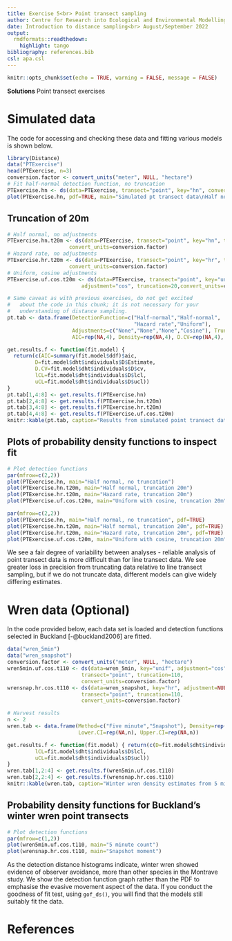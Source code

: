 ---
title: Exercise 5<br> Point transect sampling
author: Centre for Research into Ecological and Environmental Modelling <br> **University of St Andrews**
date: Introduction to distance sampling<br> August/September 2022
output: 
  rmdformats::readthedown:
    highlight: tango
bibliography: references.bib
csl: apa.csl
---

```{r setup, include=FALSE}
knitr::opts_chunk$set(echo = TRUE, warning = FALSE, message = FALSE)
```

::: {.alert .alert-success}
<strong>Solutions</strong> Point transect exercises
:::

# Simulated data

The code for accessing and checking these data and fitting various models is shown below.

```{r, fig.width=4, fig.height=4, message=FALSE}
library(Distance)
data("PTExercise")
head(PTExercise, n=3)
conversion.factor <- convert_units("meter", NULL, "hectare")
# Fit half-normal detection function, no truncation
PTExercise.hn <- ds(data=PTExercise, transect="point", key="hn", convert_units=conversion.factor)
plot(PTExercise.hn, pdf=TRUE, main="Simulated pt transect data\nHalf normal key function")
```

## Truncation of 20m

```{r, trunc20, message=FALSE}
# Half normal, no adjustments
PTExercise.hn.t20m <- ds(data=PTExercise, transect="point", key="hn", truncation=20,
                    convert_units=conversion.factor)
# Hazard rate, no adjustments
PTExercise.hr.t20m <- ds(data=PTExercise, transect="point", key="hr", truncation=20,
                    convert_units=conversion.factor)
# Uniform, cosine adjustments
PTExercise.uf.cos.t20m <- ds(data=PTExercise, transect="point", key="unif", 
                        adjustment="cos", truncation=20,convert_units=conversion.factor)
```

```{r, echo=F}
# Same caveat as with previous exercises, do not get excited
#   about the code in this chunk; it is not necessary for your 
#   understanding of distance sampling.
pt.tab <- data.frame(DetectionFunction=c("Half-normal","Half-normal",
                                         "Hazard rate","Uniform"), 
                     Adjustments=c("None","None","None","Cosine"), Truncation=c(34.2,20,20,20), 
                     AIC=rep(NA,4), Density=rep(NA,4), D.CV=rep(NA,4), Lower.CI=rep(NA,4), Upper.CI=rep(NA,4))

get.results.f <- function(fit.model) {
  return(c(AIC=summary(fit.model$ddf)$aic,
         D=fit.model$dht$individuals$D$Estimate,
         D.CV=fit.model$dht$individuals$D$cv,
         lCL=fit.model$dht$individuals$D$lcl,
         uCL=fit.model$dht$individuals$D$ucl))
}
pt.tab[1,4:8] <- get.results.f(PTExercise.hn)
pt.tab[2,4:8] <- get.results.f(PTExercise.hn.t20m)
pt.tab[3,4:8] <- get.results.f(PTExercise.hr.t20m)
pt.tab[4,4:8] <- get.results.f(PTExercise.uf.cos.t20m)
knitr::kable(pt.tab, caption="Results from simulated point transect data.", digits=3)
```

## Plots of probability density functions to inspect fit

```{r, echo=FALSE, eval=FALSE}
# Plot detection functions
par(mfrow=c(2,2))
plot(PTExercise.hn, main="Half normal, no truncation")
plot(PTExercise.hn.t20m, main="Half normal, truncation 20m")
plot(PTExercise.hr.t20m, main="Hazard rate, truncation 20m")
plot(PTExercise.uf.cos.t20m, main="Uniform with cosine, truncation 20m")
```

```{r, fig.height=6}
par(mfrow=c(2,2))
plot(PTExercise.hn, main="Half normal, no truncation", pdf=TRUE)
plot(PTExercise.hn.t20m, main="Half normal, truncation 20m", pdf=TRUE)
plot(PTExercise.hr.t20m, main="Hazard rate, truncation 20m", pdf=TRUE)
plot(PTExercise.uf.cos.t20m, main="Uniform with cosine, truncation 20m", pdf=TRUE)
```

We see a fair degree of variability between analyses - reliable analysis of point transect data is more difficult than for line transect data. We see greater loss in precision from truncating data relative to line transect sampling, but if we do not truncate data, different models can give widely differing estimates.

# Wren data (Optional)

In the code provided below, each data set is loaded and detection functions selected in Buckland [-@buckland2006] are fitted.

```{r, echo=T, eval=T}
data("wren_5min")
data("wren_snapshot")
conversion.factor <- convert_units("meter", NULL, "hectare")
wren5min.uf.cos.t110 <- ds(data=wren_5min, key="unif", adjustment="cos", 
                        transect="point", truncation=110, 
                        convert_units=conversion.factor)
wrensnap.hr.cos.t110 <- ds(data=wren_snapshot, key="hr", adjustment=NULL, 
                        transect="point", truncation=110, 
                        convert_units=conversion.factor)
```

```{r, echo=F}
# Harvest results
n <- 2
wren.tab <- data.frame(Method=c("Five minute","Snapshot"), Density=rep(NA,n), 
                       Lower.CI=rep(NA,n), Upper.CI=rep(NA,n))

get.results.f <- function(fit.model) { return(c(D=fit.model$dht$individuals$D$Estimate,
         lCL=fit.model$dht$individuals$D$lcl,
         uCL=fit.model$dht$individuals$D$ucl))
}
wren.tab[1,2:4] <- get.results.f(wren5min.uf.cos.t110)
wren.tab[2,2:4] <- get.results.f(wrensnap.hr.cos.t110)
knitr::kable(wren.tab, caption="Winter wren density estimates from 5 minute counts and snapshot moment.", digits=3)
```

## Probability density functions for Buckland's winter wren point transects

```{r, fig.height=4}
# Plot detection functions
par(mfrow=c(1,2))
plot(wren5min.uf.cos.t110, main="5 minute count")
plot(wrensnap.hr.cos.t110, main="Snapshot moment")
```

As the detection distance histograms indicate, winter wren showed evidence of observer avoidance, more than other species in the Montrave study. We show the detection function graph rather than the PDF to emphasise the evasive movement aspect of the data. If you conduct the goodness of fit test, using `gof_ds()`, you will find that the models still suitably fit the data.

# References
